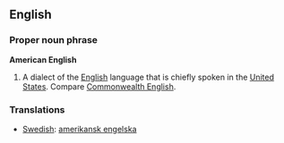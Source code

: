 ==English==

===Proper noun phrase===
'''American English'''
# A dialect of the [[English]] language that is chiefly spoken in the [[United States]].  Compare [[Commonwealth English]].

===Translations===

*[[Swedish]]: [[amerikansk engelska]]
